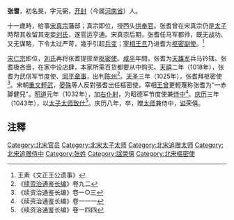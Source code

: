 '''张耆'''{{BD||？|1048年||catIdx=Z}}，初名旻，字元弼，[[开封|开封]]（今属[[河南省|河南省]]）人。

十一歲時，给事[[宋真宗|宋真宗]]藩邸；真宗即位，授西头[[供奉官|供奉官]]。张耆曾在宋真宗仍是[[太子|太子]]時帮其收留其宠妾[[章献明肃皇后|刘氏]]，遂官运亨通。宋真宗后期，张耆任马军都帅，既无战功、又无谋略，下令太过严苛，幾乎引起[[兵变|兵变]]；[[宰相|宰相]][[王旦|王旦]]乃进耆为[[枢密副使|枢密副使]]。<ref>王素《文正王公遗事》</ref>

[[宋仁宗|宋仁宗]]即位，[[章献明肃皇后|刘氏]]再将张耆提拔至[[枢密使|枢密使]]。[[咸平|咸平]]年間，张耆为[[天雄军|天雄军]]兵马钤辖。张耆极吝啬，在家中设店肆，本家所需百货都要从中购买。[[天禧_(北宋)|天禧]]二年（1018年），张耆为武信军节度使、[[同平章事|同平章事]]，出判[[陈州|陈州]]<ref>《[[续资治通鉴长编|续资治通鉴长编]]》卷九二</ref>。[[天圣|天圣]]三年（1025年），张耆拜枢密使<ref>《续资治通鉴长编》卷一○三</ref>。宋朝[[重文輕武|重文輕武]]，[[晏殊|晏殊]]等人反對張耆出任樞密使，宰相[[王曾|王曾]]更輕蔑称张耆为“一赤脚健兒”。[[明道_(北宋)|明道]]元年（1032年），加[[右仆射|右仆射]]，为昭德军节度使兼[[侍中|侍中]]<ref>《续资治通鉴长编》卷一一一</ref>。[[庆历|庆历]]三年（1043年），以[[太子太师|太子太师]][[致仕|致仕]]<ref>《续资治通鉴长编》卷一四四</ref>。庆历八年，卒，赠[[太师|太师]]兼侍中，[[谥|谥]]荣僖。

== 注釋 ==
{{reflist|2}}

[[Category:北宋官员|Category:北宋官员]]
[[Category:北宋太子太师|Category:北宋太子太师]]
[[Category:北宋追赠太师|Category:北宋追赠太师]]
[[Category:北宋追赠侍中|Category:北宋追赠侍中]]
[[Category:张姓|Category:张姓]]
[[Category:諡榮僖|Category:諡榮僖]]
[[Category:北宋樞密使|Category:北宋樞密使]]
